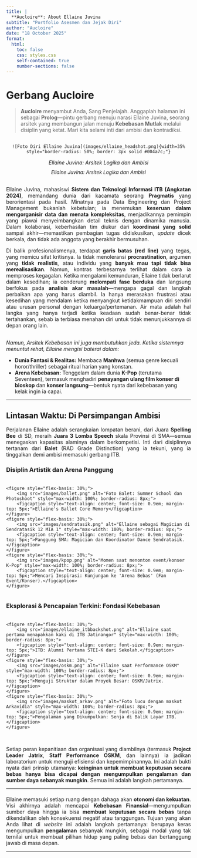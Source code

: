 ```yaml
---
title: |
  **Aucloire**: About Ellaine Juvina
subtitle: "Portfolio Asesmen dan Jejak Diri"
author: "Aucloire"
date: "18 October 2025" 
format: 
  html:
    toc: false
    css: styles.css 
    self-contained: true
    number-sections: false
---
```

 
# Gerbang Aucloire {.unnumbered}
 
> **Aucloire** menyambut Anda, Sang Penjelajah. Anggaplah halaman ini sebagai **Prolog**—pintu gerbang menuju narasi Ellaine Juvina, seorang arsitek yang membangun jalan menuju **Kebebasan Mutlak** melalui disiplin yang ketat. Mari kita selami inti dari ambisi dan kontradiksi.

<div style="text-align: center; margin: 30px 0;">
    ![Foto Diri Ellaine Juvina](images/ellaine_headshot.png){width=35% style="border-radius: 50%; border: 3px solid #004a7c;"}

*Ellaine Juvina: Arsitek Logika dan Ambisi*
    <p style="font-style: italic; margin-top: 10px; font-size: 0.95em;">Ellaine Juvina: Arsitek Logika dan Ambisi</p>
</div>

<p style="text-align: justify; margin-top: 30px;">
Ellaine Juvina, mahasiswi **Sistem dan Teknologi Informasi ITB (Angkatan 2024)**, memandang dunia dari kacamata seorang **Pragmatis** yang berorientasi pada hasil. Minatnya pada Data Engineering dan Project Management bukanlah kebetulan; ia menemukan **keseruan dalam mengorganisir data dan menata kompleksitas**, menjadikannya pemimpin yang piawai menyeimbangkan detail teknis dengan dinamika manusia. Dalam kolaborasi, keberhasilan tim diukur dari **koordinasi yang solid** sampai akhir—memastikan pembagian tugas didiskusikan, *update* dicek berkala, dan tidak ada anggota yang berakhir bermusuhan.
</p>

<p style="text-align: justify;">
Di balik profesionalismenya, terdapat **garis batas (red line)** yang tegas, yang memicu sifat kritisnya. Ia tidak menoleransi **procrastination**, argumen yang **tidak realistis**, atau individu yang **banyak mau tapi tidak bisa merealisasikan**. Namun, kontras terbesarnya terlihat dalam cara ia memproses kegagalan. Ketika mengalami kemunduran, Ellaine tidak berlarut dalam kesedihan; ia cenderung **melompati fase berduka** dan langsung berfokus pada **analisis akar masalah**—mengapa gagal dan langkah perbaikan apa yang harus diambil. Ia hanya merasakan frustrasi atau kesedihan yang mendalam ketika menyangkut ketidakmampuan diri sendiri atau urusan personal dengan keluarga/pertemanan. Air mata adalah hal langka yang hanya terjadi ketika keadaan sudah benar-benar tidak tertahankan, sebab ia terbiasa menahan diri untuk tidak menunjukkannya di depan orang lain.
</p>

<p style="font-style: italic; margin-top: 30px;">
Namun, Arsitek Kebebasan ini juga membutuhkan jeda. Ketika sistemnya menuntut rehat, Ellaine mengisi baterai dalam:
</p>
* **Dunia Fantasi & Realitas:** Membaca **Manhwa** (semua genre kecuali horor/thriller) sebagai ritual harian yang konstan.
* **Arena Kebebasan:** Tenggelam dalam dunia **K-Pop** (terutama Seventeen), termasuk menghadiri **penayangan ulang film konser di bioskop** dan **konser langsung**—bentuk nyata dari kebebasan yang kelak ingin ia capai.

<hr>
## Lintasan Waktu: Di Persimpangan Ambisi {.unnumbered}

<p style="text-align: justify;">
Perjalanan Ellaine adalah serangkaian lompatan berani, dari Juara **Spelling Bee** di SD, meraih **Juara 3 Lomba Speech** skala Provinsi di SMA—semua menegaskan kapasitas alaminya dalam berkompetisi. Inti dari disiplinnya tertanam dari **Balet** (RAD Grade Distinction) yang ia tekuni, yang ia tinggalkan demi ambisi memasuki gerbang ITB.
</p>

### Disiplin Artistik dan Arena Panggung {.unnumbered}

<div style="display: flex; justify-content: space-around; margin: 20px 0;">
    <figure style="flex-basis: 30%;">
        <img src="images/ballet.png" alt="Foto Balet: Summer School dan Photoshoot" style="max-width: 100%; border-radius: 8px;">
        <figcaption style="text-align: center; font-size: 0.9em; margin-top: 5px;">Ellaine's Ballet Core Memory</figcaption>
    </figure>
    <figure style="flex-basis: 30%;">
        <img src="images/sendratasik.png" alt="Ellaine sebagai Magician di Sendratasik 12 MIA 1" style="max-width: 100%; border-radius: 8px;">
        <figcaption style="text-align: center; font-size: 0.9em; margin-top: 5px;">Panggung SMA: Magician dan Koordinator Dance Sendratasik.</figcaption>
    </figure>
    <figure style="flex-basis: 30%;">
        <img src="images/kpop.png" alt="Momen saat menonton event/konser K-Pop" style="max-width: 100%; border-radius: 8px;">
        <figcaption style="text-align: center; font-size: 0.9em; margin-top: 5px;">Mencari Inspirasi: Kunjungan ke 'Arena Bebas' (Fan Event/Konser).</figcaption>
    </figure>
</div>

### Eksplorasi & Pencapaian Terkini: Fondasi Kebebasan {.unnumbered}

<div style="display: flex; justify-content: space-around; margin: 20px 0;">
    <figure style="flex-basis: 30%;">
        <img src="images/ellaine_itbbackshot.png" alt="Ellaine saat pertama menapakkan kaki di ITB Jatinangor" style="max-width: 100%; border-radius: 8px;">
        <figcaption style="text-align: center; font-size: 0.9em; margin-top: 5px;">ITB: Alumni Pertama STEI-K dari Sekolah.</figcaption>
    </figure>
    <figure style="flex-basis: 30%;">
        <img src="images/oskm.png" alt="Ellaine saat Performance OSKM" style="max-width: 100%; border-radius: 8px;">
        <figcaption style="text-align: center; font-size: 0.9em; margin-top: 5px;">Menguji Struktur dalam Proyek Besar: OSKM/Jatrix.</figcaption>
    </figure>
    <figure style="flex-basis: 30%;">
        <img src="images/maskot_arkav.png" alt="Foto lucu dengan maskot Arkavidia" style="max-width: 100%; border-radius: 8px;">
        <figcaption style="text-align: center; font-size: 0.9em; margin-top: 5px;">Pengalaman yang Dikumpulkan: Senja di Balik Layar ITB.</figcaption>
    </figure>
</div>

<p style="text-align: justify; margin-top: 30px;">
Setiap peran kepanitiaan dan organisasi yang diambilnya (termasuk **Project Leader Jatrix**, **Staff Performance OSKM**, dan lainnya) ia jadikan laboratorium untuk menguji efisiensi dan kepemimpinannya. Ini adalah bukti nyata dari prinsip utamanya: **keinginan untuk membuat keputusan secara bebas hanya bisa dicapai dengan mengumpulkan pengalaman dan sumber daya sebanyak mungkin**. Semua ini adalah langkah pertamanya.
</p>
<hr>

<p style="text-align: justify; margin-top: 20px;">
Ellaine memasuki setiap ruang dengan dahaga akan **otonomi dan kekuatan**. Visi akhirnya adalah mencapai **Kebebasan Finansial**—mengumpulkan sumber daya hingga ia bisa **membuat keputusan secara bebas** tanpa dikendalikan oleh konsekuensi negatif atau tanggungan. Tujuan yang akan Anda lihat di *website* ini adalah langkah pertamanya: berupaya keras mengumpulkan **pengalaman** sebanyak mungkin, sebagai modal yang tak ternilai untuk membuat pilihan hidup yang paling bebas dan bertanggung jawab di masa depan.
</p>

---
